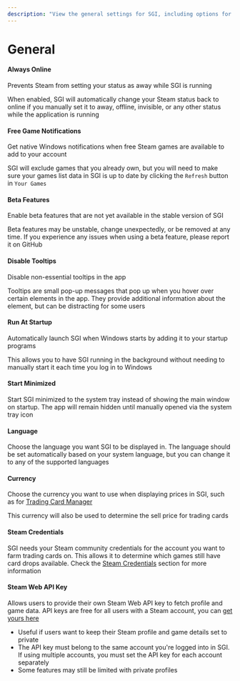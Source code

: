 ```yaml
---
description: "View the general settings for SGI, including options for language, currency, startup behavior, and more."
---
```




# General

#### Always Online
Prevents Steam from setting your status as away while SGI is running

When enabled, SGI will automatically change your Steam status back to online if you manually set it to away, offline, invisible, or any other status while the application is running

#### Free Game Notifications
Get native Windows notifications when free Steam games are available to add to your account

SGI will exclude games that you already own, but you will need to make sure your games list data in SGI is up to date by clicking the `Refresh` button in `Your Games`

#### Beta Features
Enable beta features that are not yet available in the stable version of SGI

Beta features may be unstable, change unexpectedly, or be removed at any time. If you experience any issues when using a beta feature, please report it on GitHub

#### Disable Tooltips
Disable non-essential tooltips in the app

Tooltips are small pop-up messages that pop up when you hover over certain elements in the app. They provide additional information about the element, but can be distracting for some users

#### Run At Startup
Automatically launch SGI when Windows starts by adding it to your startup programs

This allows you to have SGI running in the background without needing to manually start it each time you log in to Windows

#### Start Minimized
Start SGI minimized to the system tray instead of showing the main window on startup. The app will remain hidden until manually opened via the system tray icon

#### Language
Choose the language you want SGI to be displayed in. The language should be set automatically based on your system language, but you can change it to any of the supported languages

#### Currency
Choose the currency you want to use when displaying prices in SGI, such as for [Trading Card Manager](/docs/features/trading-card-manager)

This currency will also be used to determine the sell price for trading cards

#### Steam Credentials

SGI needs your Steam community credentials for the account you want to farm trading cards on. This allows it to determine which games still have card drops available. Check the [Steam Credentials](/docs/steam-credentials) section for more information

#### Steam Web API Key
Allows users to provide their own Steam Web API key to fetch profile and game data. API keys are free for all users with a Steam account, you can [get yours here](https://steamcommunity.com/dev/apikey)
  - Useful if users want to keep their Steam profile and game details set to private
  - The API key must belong to the same account you're logged into in SGI. If using multiple accounts, you must set the API key for each account separately
  - Some features may still be limited with private profiles